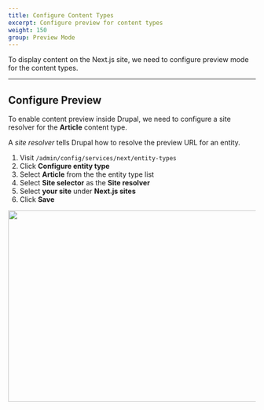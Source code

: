```yaml
---
title: Configure Content Types
excerpt: Configure preview for content types
weight: 150
group: Preview Mode
---
```


To display content on the Next.js site, we need to configure preview mode for the content types.

---

## Configure Preview

To enable content preview inside Drupal, we need to configure a site resolver for the **Article** content type.

<Callout>

A _site resolver_ tells Drupal how to resolve the preview URL for an entity.

</Callout>

1. Visit `/admin/config/services/next/entity-types`
2. Click **Configure entity type**
3. Select **Article** from the the entity type list
4. Select **Site selector** as the **Site resolver**
5. Select **your site** under **Next.js sites**
6. Click **Save**

<Img
  src="/images/next-drupal-entity-type.jpg"
  width="600"
  height="390"
  layout="responsive"
  mb="10"
/>
